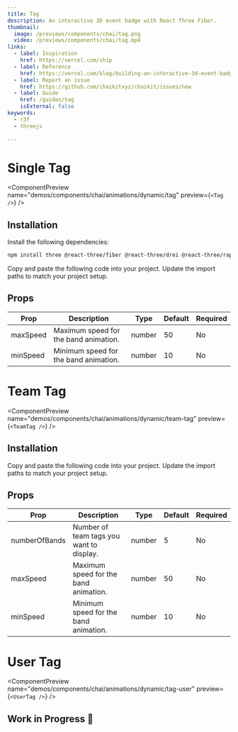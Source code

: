 ```yaml
---
title: Tag
description: An interactive 3D event badge with React Three Fiber.
thumbnail:
  image: /previews/components/chai/tag.png
  video: /previews/components/chai/tag.mp4
links:
  - label: Inspiration
    href: https://vercel.com/ship
  - label: Reference
    href: https://vercel.com/blog/building-an-interactive-3d-event-badge-with-react-three-fiber
  - label: Report an issue
    href: https://github.com/chaikitxyz/chaikit/issues/new
  - label: Guide
    href: /guides/tag
    isExternal: false
keywords:
  - r3f
  - threejs
  
---
```


# Single Tag

<ComponentPreview
  name="demos/components/chai/animations/dynamic/tag"
  preview={`<Tag />`}
/>

## Installation

<Steps>
  <Step>Install the following dependencies:</Step>

```bash
npm install three @react-three/fiber @react-three/drei @react-three/rapier meshline leva
```

  <Step>Copy and paste the following code into your project.</Step>
  <ComponentSourcej name="components/chai/tag" />
  <Step>Update the import paths to match your project setup.</Step>
</Steps>

## Props 

| Prop      | Description                         | Type   | Default | Required |
|-----------|-------------------------------------|--------|---------|----------|
| maxSpeed  | Maximum speed for the band animation. | number | 50      | No       |
| minSpeed  | Minimum speed for the band animation. | number | 10      | No       |

# Team Tag

<ComponentPreview
  name="demos/components/chai/animations/dynamic/team-tag"
  preview={`<TeamTag />`}
/>

## Installation

<Steps>
  <Step>Copy and paste the following code into your project.</Step>
  <ComponentSourcej name="components/chai/team-tag" />
  <Step>Update the import paths to match your project setup.</Step>
</Steps>

## Props 

| Prop      | Description                         | Type   | Default | Required |
|-----------|-------------------------------------|--------|---------|----------|
| numberOfBands  | Number of team tags you want to display. | number | 5      | No       |
| maxSpeed  | Maximum speed for the band animation. | number | 50      | No       |
| minSpeed  | Minimum speed for the band animation. | number | 10      | No       |


# User Tag

<ComponentPreview
  name="demos/components/chai/animations/dynamic/tag-user"
  preview={`<UserTag />`}
/>

## Work in Progress 🚧